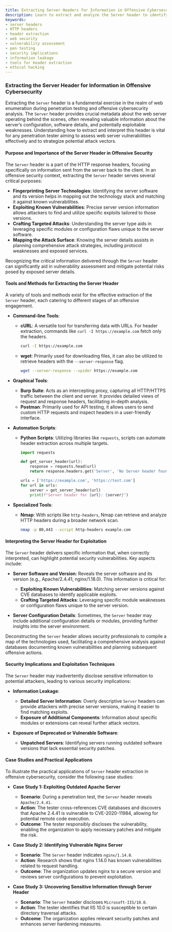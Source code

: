 ```yaml
---
title: Extracting Server Headers for Information in Offensive Cybersecurity
description: Learn to extract and analyze the Server header to identify vulnerabilities and enhance web security.
keywords:
- server headers
- HTTP headers
- header extraction
- web security
- vulnerability assessment
- pen testing
- security implications
- information leakage
- tools for header extraction
- ethical hacking
---
```


### Extracting the Server Header for Information in Offensive Cybersecurity

Extracting the `Server` header is a fundamental exercise in the realm of web enumeration during penetration testing and offensive cybersecurity analysis. The `Server` header provides crucial metadata about the web server operating behind the scenes, often revealing valuable information about the server’s configuration, software details, and potentially exploitable weaknesses. Understanding how to extract and interpret this header is vital for any penetration tester aiming to assess web server vulnerabilities effectively and to strategize potential attack vectors.

#### Purpose and Importance of the Server Header in Offensive Security

The `Server` header is a part of the HTTP response headers, focusing specifically on information sent from the server back to the client. In an offensive security context, extracting the `Server` header serves several critical purposes:

- **Fingerprinting Server Technologies**: Identifying the server software and its version helps in mapping out the technology stack and matching it against known vulnerabilities.
- **Exploiting Known Vulnerabilities**: Precise server version information allows attackers to find and utilize specific exploits tailored to those versions.
- **Crafting Targeted Attacks**: Understanding the server type aids in leveraging specific modules or configuration flaws unique to the server software.
- **Mapping the Attack Surface**: Knowing the server details assists in planning comprehensive attack strategies, including protocol weaknesses and exposed services.

Recognizing the critical information delivered through the `Server` header can significantly aid in vulnerability assessment and mitigate potential risks posed by exposed server details.

#### Tools and Methods for Extracting the Server Header

A variety of tools and methods exist for the effective extraction of the `Server` header, each catering to different stages of an offensive engagement.

- **Command-line Tools**:
  - **cURL**: A versatile tool for transferring data with URLs. For header extraction, commands like `curl -I https://example.com` fetch only the headers.
    ```bash
    curl -I https://example.com
    ```
  - **wget**: Primarily used for downloading files, it can also be utilized to retrieve headers with the `--server-response` flag.
    ```bash
    wget --server-response --spider https://example.com
    ```

- **Graphical Tools**:
  - **Burp Suite**: Acts as an intercepting proxy, capturing all HTTP/HTTPS traffic between the client and server. It provides detailed views of request and response headers, facilitating in-depth analysis.
  - **Postman**: Primarily used for API testing, it allows users to send custom HTTP requests and inspect headers in a user-friendly interface.

- **Automation Scripts**:
  - **Python Scripts**: Utilizing libraries like `requests`, scripts can automate header extraction across multiple targets.
    ```python
    import requests

    def get_server_header(url):
        response = requests.head(url)
        return response.headers.get('Server', 'No Server header found')

    urls = ['https://example.com', 'https://test.com']
    for url in urls:
        server = get_server_header(url)
        print(f"Server header for {url}: {server}")
    ```

- **Specialized Tools**:
  - **Nmap**: With scripts like `http-headers`, Nmap can retrieve and analyze HTTP headers during a broader network scan.
    ```bash
    nmap -p 80,443 --script http-headers example.com
    ```

#### Interpreting the Server Header for Exploitation

The `Server` header delivers specific information that, when correctly interpreted, can highlight potential security vulnerabilities. Key aspects include:

- **Server Software and Version**: Reveals the server software and its version (e.g., Apache/2.4.41, nginx/1.18.0). This information is critical for:
  - **Exploiting Known Vulnerabilities**: Matching server versions against CVE databases to identify applicable exploits.
  - **Crafting Targeted Attacks**: Leveraging specific module weaknesses or configuration flaws unique to the server version.

- **Server Configuration Details**: Sometimes, the `Server` header may include additional configuration details or modules, providing further insights into the server environment.

Deconstructing the `Server` header allows security professionals to compile a map of the technologies used, facilitating a comprehensive analysis against databases documenting known vulnerabilities and planning subsequent offensive actions.

#### Security Implications and Exploitation Techniques

The `Server` header may inadvertently disclose sensitive information to potential attackers, leading to various security implications:

- **Information Leakage**:
  - **Detailed Server Information**: Overly descriptive `Server` headers can provide attackers with precise server versions, making it easier to find matching exploits.
  - **Exposure of Additional Components**: Information about specific modules or extensions can reveal further attack vectors.

- **Exposure of Deprecated or Vulnerable Software**:
  - **Unpatched Servers**: Identifying servers running outdated software versions that lack essential security patches.

#### Case Studies and Practical Applications

To illustrate the practical applications of `Server` header extraction in offensive cybersecurity, consider the following case studies:

- **Case Study 1: Exploiting Outdated Apache Server**
  - **Scenario**: During a penetration test, the `Server` header reveals `Apache/2.4.41`.
  - **Action**: The tester cross-references CVE databases and discovers that Apache 2.4.41 is vulnerable to CVE-2020-11984, allowing for potential remote code execution.
  - **Outcome**: The tester responsibly discloses the vulnerability, enabling the organization to apply necessary patches and mitigate the risk.

- **Case Study 2: Identifying Vulnerable Nginx Server**
  - **Scenario**: The `Server` header indicates `nginx/1.14.0`.
  - **Action**: Research shows that nginx 1.14.0 has known vulnerabilities related to request handling.
  - **Outcome**: The organization updates nginx to a secure version and reviews server configurations to prevent exploitation.

- **Case Study 3: Uncovering Sensitive Information through Server Header**
  - **Scenario**: The `Server` header discloses `Microsoft-IIS/10.0`.
  - **Action**: The tester identifies that IIS 10.0 is susceptible to certain directory traversal attacks.
  - **Outcome**: The organization applies relevant security patches and enhances server hardening measures.
